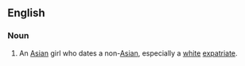 ==English==

===Noun===
{{en-noun|head=[[sarong party]] [[girl]]}}

# {{lb|en|Singapore|derogatory}} An [[Asian]] girl who dates a non-[[Asian]], especially a [[white]] [[expatriate]].